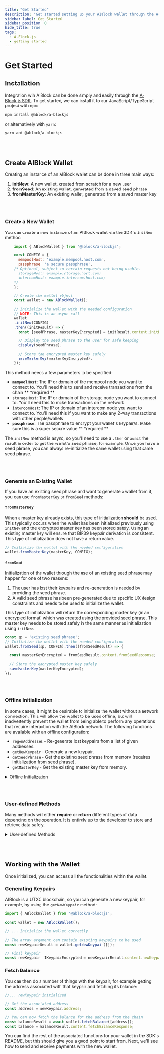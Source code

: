 ```yaml
---
title: "Get Started"
description: "Get started setting up your AIBlock wallet through the A-Block.js SDK"
sidebar_label: Get Started
sidebar_position: 0
hide_title: true
tags:
  - A-Block.js
  - getting started
---
```


# Get Started

## Installation
Integration wih AIBlock can be done simply and easily through the <a href="https://github.com/AIBlockOfficial/A-Block.js#a-blockjs">A-Block.js SDK</a>. 
To get started, we can install it to our JavaScript/TypeScript project with `npm`:

```sh
npm install @ablock/a-blockjs
```

or alternatively with `yarn`:

```sh
yarn add @ablock/a-blockjs
```

<br/><br/>

## Create AIBlock Wallet

Creating an instance of an AIBlock wallet can be done in three main ways:

1. **initNew**: A new wallet, created from scratch for a new user
2. **fromSeed**: An existing wallet, generated from a saved seed phrase
3. **fromMasterKey**: An existing wallet, generated from a saved master key

<br/><br/>

### Create a New Wallet

You can create a new instance of an AIBlock wallet via the SDK's `initNew` method:

```javascript
    import { ABlockWallet } from '@ablock/a-blockjs';

    const CONFIG = {
      mempoolHost: 'example.mempool.host.com',
      passphrase: 'a secure passphrase',
    /* Optional, subject to certain requests not being usable.
      storageHost: example.storage.host.com;
      intercomHost: example.intercom.host.com;
    */
    };

    // Create the wallet object
    const wallet = new ABlockWallet();

    // Initialize the wallet with the needed configuration
    // NOTE: This is an async call
    wallet
    .initNew(CONFIG)
    .then((initResult) => {
      const [seedPhrase, masterKeyEncrypted] = initResult.content.initNewResponse;

      // Display the seed phrase to the user for safe keeping
      display(seedPhrase);

      // Store the encrypted master key safely
      saveMasterKey(masterKeyEncrypted);
    });
```

This method needs a few parameters to be specified:

- **`mempoolHost`**: The IP or domain of the mempool node you want to connect to. You'll need this to send and receive transactions from the chain ** *required **
- `storageHost`: The IP or domain of the storage node you want to connect to. You'll need this to make transactions on the network
- `intercomHost`: The IP or domain of an intercom node you want to connect to. You'll need this if you want to make any 2-way transactions with other people/wallets
- **`passphrase`**: The passphrase to encrypt your wallet's keypair/s. Make sure this is a super secure value ** *required **

The `initNew` method is async, so you'll need to use a `.then` or `await` the result in order to get the wallet's seed phrase, for example. 
Once you have a seed phrase, you can always re-initialize the same wallet using that same seed phrase.

<br/><br/>

### Generate an Existing Wallet

If you have an existing seed phrase and want to generate a wallet from it, you can use `fromMasterKey` or `fromSeed` methods:

#### `fromMasterKey`

When a master key already exists, this type of initialization **should** be used. This typically occurs when the wallet has been initialized previously using `initNew` and the encrypted master key has been stored safely. Using an existing master key will ensure that BIP39 keypair derivation is consistent. This type of initialization does not have a return value.

```typescript
// Initialize the wallet with the needed configuration
wallet.fromMasterKey(masterKey, CONFIG);
```

####   `fromSeed` 
Initialization of the wallet through the use of an existing seed phrase may happen for one of two reasons:

1. The user has lost their keypairs and re-generation is needed by providing the seed phrase.
2. A valid seed phrase has been pre-generated due to specific UX design constraints and needs to be used to initialize the wallet.

This type of initialization will return the corresponding master key (in an encrypted format) which was created using the provided seed phrase. This master key needs to be stored safely in the same manner as initialization using `initNew`.

```typescript
const sp = 'existing seed phrase';
// Initialize the wallet with the needed configuration
wallet.fromSeed(sp, CONFIG).then((fromSeedResult) => {

  const masterKeyEncrypted = fromSeedResult.content.fromSeedResponse;

  // Store the encrypted master key safely
  saveMasterKey(masterKeyEncrypted);
});
```

<br/><br/>

### Offline Initialization

In some cases, it might be desirable to initialize the wallet without a network connection. This will allow the wallet to be used offline, but will inadvertently prevent the wallet from being able to perform any operations that require interaction with the AIBlock network. The following functions are available with an offline configuration:

-   `regenAddresses` - Re-generate lost keypairs from a list of given addresses.
-   `getNewKeypair` - Generate a new keypair.
-   `getSeedPhrase` - Get the existing seed phrase from memory (requires initialization from seed phrase).
-   `getMasterKey` - Get the existing master key from memory.

<details>
<summary>Offline Initialization</summary>
<br/>

```typescript
import { ABlockWallet } from '@ablock/a-blockjs';

// Create the wallet object
const wallet = new ABlockWallet();

// Initialize the wallet with the needed configuration
const initResult = wallet.initNew({passphrase: 'a secure passphrase'}, true).then((initResult) => {
    const [seedPhrase, masterKeyEncrypted] = initResult.content.initNewResponse;

    // Display the seed phrase to the user for safe keeping
    display(seedPhrase);

    // Store the encrypted master key safely
    saveMasterKey(masterKeyEncrypted);
});

// Configuration
const config = {
  mempoolHost: 'example.mempool.host.com',
  storageHost: 'example.storage.host.com';
  intercomHost: 'example.intercom.host.com';
  notaryHost: 'example.notary.host.com';
};

// Initialize network configuration when required
const initNetworkResult = wallet.initNetwork(config);
```
</details>


<br/><br/>

### User-defined Methods

Many methods will either **require** or **return** different types of data depending on the operation. It is entirely up to the developer to store and retrieve data safely.

<details>
<summary>User-defined Methods</summary>
<br/>

```typescript
  function saveMasterKey(masterKeyEncrypter: IMasterKeyEncrypted): void {
    // Write your I/O operations here to safely store the encrypted master key
    ...
  }

  function getMasterKey(): IMasterKeyEncrypted {
    // Write your I/O operations here to safely retrieve
    // the encrypted master key
    ...
  }

  function saveKeypair(keyPair: IKeyPairEncrypted): void {
    // Write your I/O operations here to safely store the key pair
    ...
  }

  function getKeypairs(): IKeyPairEncrypted[] {
    // Write your I/O operations here to safely retrieve
    // the encrypted key pairs
    ...
  }

  function getAllEncryptedTxs(): ICreateTransactionEncrypted[] {
    // Write your I/O operations here to get all encrypted
    // transactions
    ...
  }

  function saveEncryptedTx(druid: string, encryptedTx: ICreateTransactionEncrypted): void {
    // Write your I/O operations here to save the encrypted transaction
    // with its corresponding DRUID value in a key-value format
    ...
  }

```
</details>

<br></br>

## Working with the Wallet

Once initialized, you can access all the functionalities within the wallet. 

### Generating Keypairs

AIBlock is a UTXO blockchain, so you can generate a new keypair, for example, by using the `getNewKeypair` method:

```javascript
import { ABlockWallet } from '@ablock/a-blockjs';

const wallet = new ABlockWallet();

// ... Initialize the wallet correctly

// The array argument can contain existing keypairs to be used
const newKeypairResult = wallet.getNewKeypair([]);

// Final keypair
const newKeypair: IKeypairEncrypted = newKeypairResult.content.newKeypairResponse;
```

### Fetch Balance

You can then do a number of things with the keypair, for example getting the address associated with that keypair and 
fetching its balance:

```javascript
//... newKeypair initialized

// Get the associated address
const address = newKeypair.address;

// You can now fetch the balance for the address from the chain
const balanceResult = await wallet.fetchBalance([address]);
const balance = balanceResult.content.fetchBalanceResponse;
```

You can find the rest of the associated functions for your wallet in the SDK's README, but this should give you a good point to 
start from. Next, we'll see how to send and receive payments with the new wallet.
